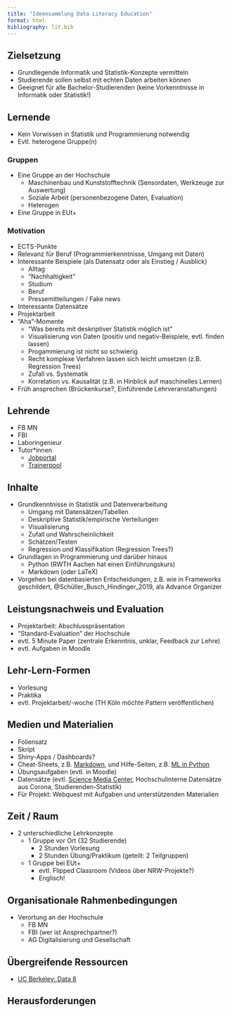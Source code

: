 ```yaml
---
title: "Ideensammlung Data Literacy Education"
format: html
bibliography: lit.bib
---
```


## Zielsetzung

- Grundlegende Informatik und Statistik-Konzepte vermitteln
 - Studierende sollen selbst mit echten Daten arbeiten können
 - Geeignet für alle Bachelor-Studierenden (keine Vorkenntnisse in
Informatik oder Statistik!)

## Lernende

 - Kein Vorwissen in Statistik und Programmierung notwendig
 - Evtl. heterogene Gruppe(n)

### Gruppen

 - Eine Gruppe an der Hochschule
   - Maschinenbau und Kunststofftechnik (Sensordaten, Werkzeuge zur Auswertung)
   - Soziale Arbeit (personenbezogene Daten, Evaluation)
   - Heterogen
 - Eine Gruppe in EUt+

### Motivation

 - ECTS-Punkte
 - Relevanz für Beruf (Programmierkenntnisse, Umgang mit Daten)
 - Interessante Beispiele (als Datensatz oder als Einstieg / Ausblick)
    - Alltag
    - "Nachhaltigkeit"
    - Studium 
    - Beruf
    - Pressemitteilungen / Fake news
 - Interessante Datensätze 
 - Projektarbeit
 - "Aha"-Momente
   - "Was bereits mit deskriptiver Statistik möglich ist"
   - Visualisierung von Daten (positiv und negativ-Beispiele, evtl. finden lassen)
   - Progammierung ist nicht so schwierig
   - Recht komplexe Verfahren lassen sich leicht umsetzen (z.B. Regression Trees)
   - Zufall vs. Systematik 
   - Korrelation vs. Kausalität (z.B. in Hinblick auf maschinelles Lernen)
 - Früh ansprechen (Brückenkurse?, Einführende Lehrveranstaltungen)
   

## Lehrende

 - FB MN
 - FBI
 - Laboringenieur
 - Tutor*innen
    - [Jobportal](www.h-da.de/jobportal)
    - [Trainerpool](www.h-da.de/trainerpool)

## Inhalte

 - Grundkenntnisse in Statistik und Datenverarbeitung
     - Umgang mit Datensätzen/Tabellen
     - Deskriptive Statistik/empirische Verteilungen
     - Visualisierung
     - Zufall und Wahrscheinlichkeit
     - Schätzen/Testen
     - Regression und Klassifikation (Regression Trees?)
  - Grundlagen in Programmierung und darüber hinaus
     - Python (RWTH Aachen hat einen Einführungskurs)
     - Markdown (oder LaTeX)
 - Vorgehen bei datenbasierten Entscheidungen, z.B. wie in Frameworks geschildert, @Schüller_Busch_Hindinger_2019, als Advance Organizer
 
## Leistungsnachweis und Evaluation

 - Projektarbeit: Abschlusspräsentation
 - "Standard-Evaluation" der Hochschule
 - evtl. 5 Minute Paper (zentrale Erkenntnis, unklar, Feedback zur Lehre)
 - evtl. Aufgaben in Moodle


## Lehr-Lern-Formen

  - Vorlesung
  - Praktika
  - evtl. Projektarbeit/-woche (TH Köln möchte Pattern veröffentlichen)

## Medien und Materialien

 - Foliensatz
 - Skript
 - Shiny-Apps / Dashboards?
 - Cheat-Sheets, z.B. [Markdown](https://www.markdownguide.org/basic-syntax/), 
 und Hilfe-Seiten, z.B. [ML in Python](https://scikit-learn.org/stable/)
 - Übungsaufgaben (evtl. in Moodle)
 - Datensätze (evtl. [Science Media Center](https://www.sciencemediacenter.de/), 
 Hochschulinterne Datensätze aus Corona, Studierenden-Statistik)
 - Für Projekt: Webquest mit Aufgaben und unterstützenden Materialien


## Zeit / Raum 

 - 2 unterschiedliche Lehrkonzepte
   - 1 Gruppe vor Ort (32 Studierende)
      - 2 Stunden Vorlesung
      - 2 Stunden Übung/Praktikum (geteilt: 2 Teilgruppen)
   - 1 Gruppe bei EUt+
      - evtl. Flipped Classroom (Videos über NRW-Projekte?)
      - Englisch!

## Organisationale Rahmenbedingungen

 - Verortung an der Hochschule
   - FB MN
   - FBI (wer ist Ansprechpartner?)
   - AG Digitalisierung und Gesellschaft


## Übergreifende Ressourcen

 - [UC Berkeley: Data 8](https://data.berkeley.edu/education/courses/data-8)


## Herausforderungen